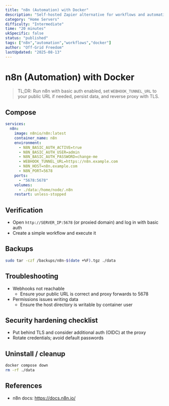 ```yaml
---
title: "n8n (Automation) with Docker"
description: "Self-hosted Zapier alternative for workflows and automations."
category: "Home Servers"
difficulty: "Intermediate"
time: "20 minutes"
ukSpecific: false
status: "published"
tags: ["n8n","automation","workflows","docker"]
author: "Off-Grid Freedom"
lastUpdated: "2025-08-13"
---
```


# n8n (Automation) with Docker

> TL;DR: Run n8n with basic auth enabled, set `WEBHOOK_TUNNEL_URL` to your public URL if needed, persist data, and reverse proxy with TLS.

## Compose

```yaml
services:
  n8n:
    image: n8nio/n8n:latest
    container_name: n8n
    environment:
      - N8N_BASIC_AUTH_ACTIVE=true
      - N8N_BASIC_AUTH_USER=admin
      - N8N_BASIC_AUTH_PASSWORD=change-me
      - WEBHOOK_TUNNEL_URL=https://n8n.example.com
      - N8N_HOST=n8n.example.com
      - N8N_PORT=5678
    ports:
      - "5678:5678"
    volumes:
      - ./data:/home/node/.n8n
    restart: unless-stopped
```

## Verification
- Open `http://SERVER_IP:5678` (or proxied domain) and log in with basic auth
- Create a simple workflow and execute it

## Backups
```bash
sudo tar -czf /backups/n8n-$(date +%F).tgz ./data
```

## Troubleshooting
- Webhooks not reachable
  - Ensure your public URL is correct and proxy forwards to 5678
- Permissions issues writing data
  - Ensure the host directory is writable by container user

## Security hardening checklist
- Put behind TLS and consider additional auth (OIDC) at the proxy
- Rotate credentials; avoid default passwords

## Uninstall / cleanup
```bash
docker compose down
rm -rf ./data
```

## References
- n8n docs: https://docs.n8n.io/
